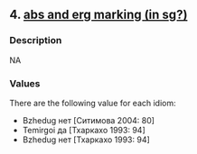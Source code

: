 ## 4. <a href =  'https://agricolamz.github.io/The_Circassian_Isoglosses_Database/4.html'>abs and erg marking (in sg?)</a>
### Description

NA


### Values
There are the following value for each idiom:

* Bzhedug нет [Ситимова 2004: 80]
* Temirgoi да [Тхаркахо 1993: 94]
* Bzhedug нет [Тхаркахо 1993: 94]

